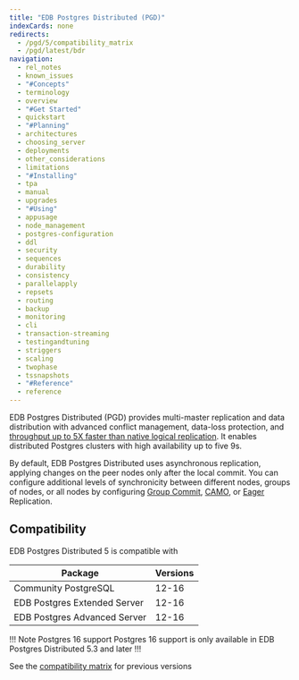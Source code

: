```yaml
---
title: "EDB Postgres Distributed (PGD)"
indexCards: none
redirects:
  - /pgd/5/compatibility_matrix
  - /pgd/latest/bdr
navigation:
  - rel_notes
  - known_issues
  - "#Concepts"
  - terminology
  - overview
  - "#Get Started"
  - quickstart
  - "#Planning"
  - architectures
  - choosing_server
  - deployments
  - other_considerations
  - limitations
  - "#Installing"
  - tpa
  - manual
  - upgrades
  - "#Using"
  - appusage
  - node_management
  - postgres-configuration
  - ddl
  - security
  - sequences
  - durability
  - consistency
  - parallelapply
  - repsets
  - routing
  - backup
  - monitoring
  - cli
  - transaction-streaming
  - testingandtuning
  - striggers
  - scaling
  - twophase
  - tssnapshots
  - "#Reference"
  - reference
---
```



EDB Postgres Distributed (PGD) provides multi-master replication and data distribution with advanced conflict management, data-loss protection, and [throughput up to 5X faster than native logical replication](https://www.enterprisedb.com/blog/performance-improvements-edb-postgres-distributed). It enables distributed Postgres clusters with high availability up to five 9s.

By default, EDB Postgres Distributed uses asynchronous replication, applying changes on
the peer nodes only after the local commit. You can configure additional levels of synchronicity between different nodes, groups of nodes, or all nodes by configuring
[Group Commit](durability/group-commit), [CAMO](durability/camo), or
[Eager](consistency/eager) Replication.

## Compatibility

EDB Postgres Distributed 5 is compatible with

 Package | Versions
-------- | ------------
Community PostgreSQL | 12-16
EDB Postgres Extended Server | 12-16
EDB Postgres Advanced Server | 12-16

!!! Note Postgres 16 support
Postgres 16 support is only available in EDB Postgres Distributed 5.3 and later
!!!

See the [compatibility matrix](/pgd/4/#compatibility-matrix) for previous versions
